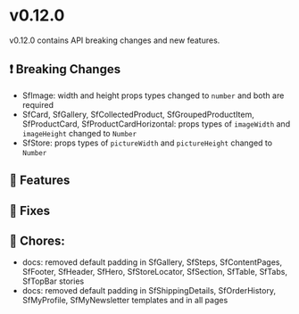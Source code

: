 
<Meta title="Releases/v0.12.x - Latest Minor/v0.12.0/Change log" />

# v0.12.0

v0.12.0 contains API breaking changes and new features.

## ❗ Breaking Changes

- SfImage: width and height props types changed to `number` and both are required
- SfCard, SfGallery, SfCollectedProduct, SfGroupedProductItem, SfProductCard, SfProductCardHorizontal: props types of `imageWidth` and `imageHeight` changed to `Number`
- SfStore: props types of `pictureWidth` and `pictureHeight` changed to `Number`

## 🚀 Features

## 🐛 Fixes

## 🧹 Chores:

- docs: removed default padding in SfGallery, SfSteps, SfContentPages, SfFooter, SfHeader, SfHero, SfStoreLocator, SfSection, SfTable, SfTabs, SfTopBar stories
- docs: removed default padding in SfShippingDetails, SfOrderHistory, SfMyProfile, SfMyNewsletter templates and in all pages
